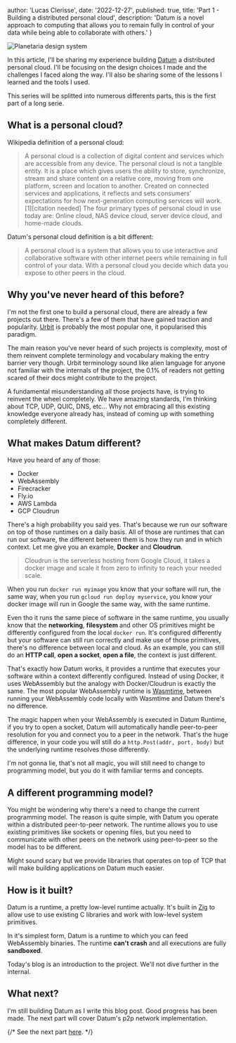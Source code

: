
  author: 'Lucas Clerisse',
  date: '2022-12-27',
  published: true,
  title: 'Part 1 - Building a distributed personal cloud',
  description: 'Datum is a novel approach to computing that allows you to remain fully in control of your data while being able to collaborate with others.'
}


<Image src={banner} alt="Planetaria design system" width={1000} height={500} />

In this article, I'll be sharing my experience building [Datum](https://datum.dev) a distributed personal cloud. I'll be focusing on the design choices I made and the challenges I faced along the way. I'll also be sharing some of the lessons I learned and the tools I used.  

This series will be splitted into numerous differents parts, this is the first part of a long serie.

## What is a personal cloud?

Wikipedia definition of a personal cloud:

> A personal cloud is a collection of digital content and services which are accessible from any device. The personal cloud is not a tangible entity. It is a place which gives users the ability to store, synchronize, stream and share content on a relative core, moving from one platform, screen and location to another. Created on connected services and applications, it reflects and sets consumers’ expectations for how next-generation computing services will work.[1][citation needed]
> The four primary types of personal cloud in use today are: Online cloud, NAS device cloud, server device cloud, and home-made clouds.

Datum's personal cloud definition is a bit different:

> A personal cloud is a system that allows you to use interactive and collaborative software
> with other internet peers while remaining in full control of your data. With a personal cloud
> you decide which data you expose to other peers in the cloud.


## Why you've never heard of this before? 

I'm not the first one to build a personal cloud, there are already a few projects out there. There's a few of them that have gained traction
and popularity. [Urbit](https://urbit.org) is probably the most popular one, it popularised this paradigm. 

The main reason you've never heard of such projects is complexity, most of them reinvent complete terminology and vocabulary making the entry barrier very though.
Urbit terminology sound like alien language for anyone not familiar with the internals of the project, the 0.1% of readers not getting scared of their docs might contribute to the project.

A fundamental misunderstanding all those projects have, is trying to reinvent the wheel completely. We have amazing standards, I'm thinking about TCP, UDP, QUIC, DNS, etc... Why not embracing 
all this existing knowledge everyone already has, instead of coming up with something completely different.


## What makes Datum different?

Have you heard of any of those:
- Docker
- WebAssembly
- Firecracker
- Fly.io
- AWS Lambda
- GCP Cloudrun

There's a high probability you said yes. That's because we run our software on top of those runtimes on a daily basis. All of those are runtimes that can run our software, the different between them
is how they run and in which context. Let me give you an example, **Docker** and **Cloudrun**.

> Cloudrun is the serverless hosting from Google Cloud, it takes a docker image and scale it from zero to infinity to reach your needed scale.

When you run `docker run myimage` you know that your softare will run, the same way, when you run `gcloud run deploy myservice`, you know your docker image will run in Google the same way, with the same runtime.  

Even tho it runs the same piece of software in the same runtime, you usually know that the **networking**, **filesystem** and other OS primitives might be differently configured from the local `docker run`. It's configured differently but your software can still
run correctly and make use of those primitives, there's no difference between local and cloud. As an example, you can still do an **HTTP call**, **open a socket**, **open a file**, the context is just different.


That's exactly how Datum works, it provides a runtime that executes your software within a context differently configured. Instead of using Docker, it uses WebAssembly but the analogy with Docker/Cloudrun is exactly the same.
The most popular WebAssembly runtime is [Wasmtime](https://github.com/bytecodealliance/wasmtime), between running your WebAssembly code locally with Wasmtime and Datum there's no difference.

The magic happen when your WebAssembly is executed in Datum Runtime, if you try to open a socket, Datum will automatically handle peer-to-peer resolution for you and connect you to a peer in the network.
That's the huge difference, in your code you will still do a `http.Post(addr, port, body)` but the underlying runtime resolves those differently.


I'm not gonna lie, that's not all magic, you will still need to change to programming model, but you do it with familiar terms and concepts.

## A different programming model?

You might be wondering why there's a need to change the current programming model. The reason is quite simple, with Datum you operate within a distributed peer-to-peer network.
The runtime allows you to use existing primitives like sockets or opening files, but you need to communicate with other peers on the network using peer-to-peer so the model has to be different.

Might sound scary but we provide libraries that operates on top of TCP that will make building applications on Datum much easier.


## How is it built?

Datum is a runtime, a pretty low-level runtime actually. It's built in [Zig](https://ziglang.org) to allow use to use existing C libraries and work with low-level system primitives.

In it's simplest form, Datum is a runtime to which you can feed WebAssembly binaries. The runtime **can't crash** and all executions are fully **sandboxed**.


Today's blog is an introduction to the project. We'll not dive further in the internal.


## What next?

I'm still building Datum as I write this blog post. Good progress has been made. The next part will cover Datum's p2p network implementation.

{/* See the next part [here](../articles/building-a-distributed-personal-cloud-2). */}
